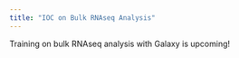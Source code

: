 ```yaml
---
title: "IOC on Bulk RNAseq Analysis"
---
```


Training on bulk RNAseq analysis with Galaxy is upcoming!